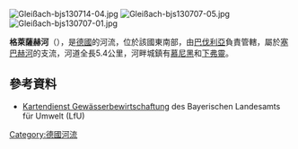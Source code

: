 {{Coord|48.204919|N|11.685569|E|display=title}}
[[Image:Gleißach-bjs130714-04.jpg|right]]
[[Image:Gleißach-bjs130707-05.jpg|right]]
[[Image:Gleißach-bjs130707-01.jpg|right]]

'''格萊薩赫河'''（{{lang-de|Gleißach}}），是[[德國|德國]]的河流，位於該國東南部，由[[巴伐利亞|巴伐利亞]]負責管轄，屬於[[塞巴赫河_(伊薩爾河支流)|塞巴赫河]]的支流，河道全長5.4公里，河畔城鎮有[[慕尼黑|慕尼黑]]和[[下弗靈|下弗靈]]。

==參考資料==
* [http://www.lfu.bayern.de/wasser/wrrl/kartendienst/index.htm Kartendienst Gewässerbewirtschaftung] {{Wayback|url=http://www.lfu.bayern.de/wasser/wrrl/kartendienst/index.htm |date=20170130102207 }} des Bayerischen Landesamts für Umwelt (LfU)

{{Germany-geo-stub}}
[[Category:德國河流|Category:德國河流]]